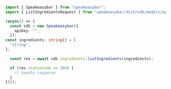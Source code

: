 ```typescript ListIngredients.ts
import { Speakeasybar } from "speakeasybar";
import { ListIngredientsRequest } from "speakeasybar/dist/sdk/models/operations";

(async() => {
  const sdk = new Speakeasybar({
    apiKey: "",
  });
const ingredients: string[] = [
  "string",
];

  const res = await sdk.ingredients.listIngredients(ingredients);

  if (res.statusCode == 200) {
    // handle response
  }
})();
```
